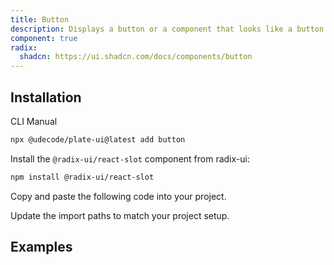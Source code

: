 ```yaml
---
title: Button
description: Displays a button or a component that looks like a button.
component: true
radix:
  shadcn: https://ui.shadcn.com/docs/components/button
---
```


## Installation

<Tabs defaultValue="cli">

<TabsList>
<TabsTrigger value="cli">CLI</TabsTrigger>
<TabsTrigger value="manual">Manual</TabsTrigger>
</TabsList>
<TabsContent value="cli">

```bash
npx @udecode/plate-ui@latest add button
```

</TabsContent>

<TabsContent value="manual">

<Steps>

<Step>

Install the `@radix-ui/react-slot` component from radix-ui:

```bash
npm install @radix-ui/react-slot
```

</Step>

<Step>

Copy and paste the following code into your project.

</Step>

<ComponentSource name="button" />

<Step>

Update the import paths to match your project setup.

</Step>

</Steps>

</TabsContent>

</Tabs>

## Examples

<ComponentSource src="../../templates/plate-playground/src/components/plate-ui/comment-more-dropdown.tsx" />
